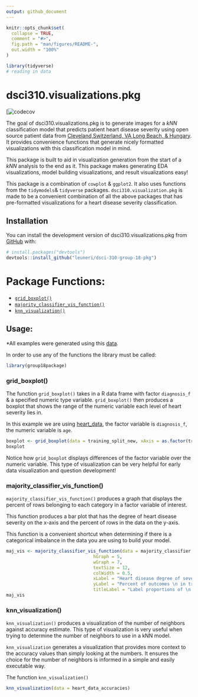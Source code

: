 ```yaml
---
output: github_document
---
```


<!-- README.md is generated from README.Rmd. Please edit that file -->

```r
knitr::opts_chunk$set(
  collapse = TRUE,
  comment = "#>",
  fig.path = "man/figures/README-",
  out.width = "100%"
)
```

```r
library(tidyverse)
# reading in data
```

# dsci310.visualizations.pkg

<!-- badges: start -->
[![codecov](https://github.com/leuneri/dsci-310-group-18-pkg/actions/workflows/test-coverage.yaml/badge.svg)
<!-- badges: end -->

The goal of dsci310.visualizations.pkg is to generate images for a $kNN$ classification model that predicts patient heart disease severity using open source patient data from [Cleveland,Switzerland, VA Long Beach, & Hungary](https://archive.ics.uci.edu/ml/datasets/Heart+Disease). It provides convenience functions that generate nicely formatted visualizations with this classification model in mind. 

This package is built to aid in visualization generation from the start of a $kNN$ analysis to the end as it. This package makes generating EDA visualizations, model building visualizations, and result visualizations easy!

This package is a combination of `cowplot` & `ggplot2`. It also uses functions from the `tidymodels`& `tidyverse` packages. `dsci310.visualization.pkg` is made to be a convenient combination of all the above packages that has pre-formatted visualizations for a heart disease severity classification. 

## Installation

You can install the development version of dsci310.visualizations.pkg from [GitHub](https://github.com/) with:

```r
# install.packages("devtools")
devtools::install_github("leuneri/dsci-310-group-18-pkg")
```

# Package Functions:

- [`grid_boxplot()`](#grid_boxplot())
- [`majority_classifier_vis_function()`](#majority_classifier_vis_function())
- [`knn_visualization()`](#knn_visualizations)

## Usage:

*All examples were generated using this [data](https://raw.githubusercontent.com/Dokkaebi10/dsci-310-group-18/main/data/processed/heart_data.csv).

In order to use any of the functions the library must be called:
```r
library(group18package)
```

### grid_boxplot()

The function `grid_boxplot()` takes in a R data frame with factor `diagnosis_f` & a specified numeric type variable. `grid_boxplot()` then produces a boxplot that shows the range of the numeric variable each level of heart severity lies in.

In this example we are using [heart_data](https://raw.githubusercontent.com/Dokkaebi10/dsci-310-group-18/main/data/processed/heart_data.csv), the factor variable is `diagnosis_f`, the numeric variable is `age`.

```r
boxplot <- grid_boxplot(data = training_split_new, xAxis = as.factor(training_split_new$diagnosis_f), yAxis = age, yLabel = "Age (Years)", titleLabel = "Severity of heart disease \n compared to age of patient")
boxplot
```

Notice how `grid_boxplot` displays differences of the factor variable over the numeric variable. This type of visualization can be very helpful for early data visualization and question development!

### majority_classifier_vis_function()

`majority_classifier_vis_function()` produces a graph that displays the percent of rows belonging to each category in a factor variable of interest. 

This function produces a bar plot that has the degree of heart disease severity on the x-axis and the percent of rows in the data on the y-axis. 

This function is a convenient shortcut when determining if there is a categorical imbalance in the data you are using to build your model. 

```r
maj_vis <- majority_classifier_vis_function(data = majority_classifier, 
                                 hGraph = 5, 
                                 wGraph = 7, 
                                 textSize = 12, 
                                 colWidth = 0.5, 
                                 xLabel = "Heart disease degree of severity", 
                                 yLabel = "Percent of outcomes \n in training dataset", 
                                 titleLabel = "Label proportions of \n classifier in dataset")
maj_vis
```

### knn_visualization()

`knn_visualization()` produces a visualization of the number of neighbors against accuracy estimate. This type of visualization is very useful when trying to determine the number of neighbors to use in a kNN model. 

`knn_visualization` generates a visualization that provides more context to the accuracy values than simply looking at the numbers. It ensures the choice for the number of neighbors is informed in a simple and easily executable way. 

The function `knn_visualization()`
```r
knn_visualization(data = heart_data_accuracies)
```
